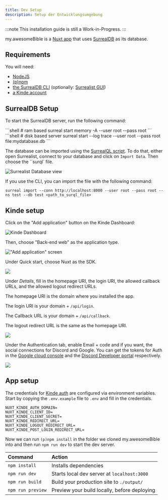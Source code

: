 ```yaml
---
title: Dev Setup
description: Setup der Entwicklungsumgebung
---
```


:::note
 This installation guide is still a Work-in-Progress.
:::

my.awesomeBible is a [Nuxt app](https://nuxt.com) that uses [SurrealDB](https://surrealdb.com) as its database.

## Requirements
You will need:
- [NodeJS](https://nodejs.org)
- [(p)npm](https://pnpm.io/)
- [the SurrealDB CLI](https://surrealdb.com/docs/surrealdb/installation) (optionally: [Surrealist GUI](https://surrealdb.com/docs/surrealist/installation))
- [a Kinde account](https://kinde.com)

## SurrealDB Setup
To start the SurrealDB server, run the following command:

<Tabs>
  <TabItem label="Temporary Server">
  ```shell
  # ram based
  surreal start memory -A --user root --pass root
  ```
  </TabItem>
  <TabItem label="Persistent Server">
  ```shell
  # disk based server
  surreal start --log trace --user root --pass root file:mydatabase.db
  ```
  </TabItem>
</Tabs>

The database can be imported using the [SurrealQL script](https://docs.awesomebible.de/please/replace-this-v1.surql). To do that, either open Surrealist, connect to your database and click on `Import Data`. Then choose the ``surql` file.

![Surrealist Database view](../../../../assets/surrealist_import_data.png)

If you use the CLI, you can import the file with the following command:

```
surreal import --conn http://localhost:8000 --user root --pass root --ns test --db test <path_to_surql_file>
```

## Kinde setup
Click on the "Add application" button on the Kinde Dashboard:

![Kinde Dashboard](../../../../assets/kinde-screenshots/dashboard.png)

Then, choose "Back-end web" as the application type.

!["Add application" screen](../../../../assets/kinde-screenshots/add_app.png)

Under Quick start, choose Nuxt as the SDK.

![](../../../../assets/kinde-screenshots/quickstart.png)

Under *Details*, fill in the homepage URI, the login URI, the allowed callback URLs, and the allowed logout redirect URLs.

The homepage URI is the domain where you installed the app. 

The login URI is your domain + `/api/login`.

The Callback URL is your domain + `/api/callback`.

The logout redirect URL is the same as the homepage URI.

![](../../../../assets/kinde-screenshots/callback.png)

Under the Authentication tab, enable Email + code and if you want, the social connections for Discord and Google.
You can get the tokens for Auth in the [Google cloud console](https://console.cloud.google.com/apis/credentials) and the [Discord Developer portal](https://discord.com/developers) respectively.

![](../../../../assets/kinde-screenshots/auth_providers.png)

## App setup
The credentials for [Kinde auth](https://kinde.com) are configured via environment variables.
Start by copying the `.env.example` file to `.env` and fill in the credentials.

```
NUXT_KINDE_AUTH_DOMAIN=
NUXT_KINDE_CLIENT_ID=
NUXT_KINDE_CLIENT_SECRET=
NUXT_KINDE_REDIRECT_URL=
NUXT_KINDE_LOGOUT_REDIRECT_URL=
NUXT_KINDE_POST_LOGIN_REDIRECT_URL=
```

Now we can run `(p)npm install` in the folder we cloned my.awesomeBible into and then run `npm run dev` to start the dev server.

| Command                   | Action                                           |
| :------------------------ | :----------------------------------------------- |
| `npm install`             | Installs dependencies                            |
| `npm run dev`             | Starts local dev server at `localhost:3000`      |
| `npm run build`           | Build your production site to `./output/`        |
| `npm run preview`         | Preview your build locally, before deploying     |
